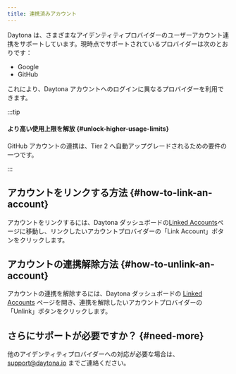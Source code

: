 ```yaml
---
title: 連携済みアカウント
---
```


Daytona は、さまざまなアイデンティティプロバイダーのユーザーアカウント連携をサポートしています。現時点でサポートされているプロバイダーは次のとおりです：

* Google
* GitHub

これにより、Daytona アカウントへのログインに異なるプロバイダーを利用できます。

:::tip

#### より高い使用上限を解放 \{#unlock-higher-usage-limits\}

GitHub アカウントの連携は、Tier 2 へ自動アップグレードされるための要件の一つです。

:::

## アカウントをリンクする方法 \{#how-to-link-an-account\}

アカウントをリンクするには、Daytona ダッシュボードの[Linked Accounts](https://app.daytona.io/dashboard/user/linked-accounts)ページに移動し、リンクしたいアカウントプロバイダーの「Link Account」ボタンをクリックします。

## アカウントの連携解除方法 \{#how-to-unlink-an-account\}

アカウントの連携を解除するには、Daytona ダッシュボードの [Linked Accounts](https://app.daytona.io/dashboard/user/linked-accounts) ページを開き、連携を解除したいアカウントプロバイダーの「Unlink」ボタンをクリックします。

## さらにサポートが必要ですか？ \{#need-more\}

他のアイデンティティプロバイダーへの対応が必要な場合は、[support@daytona.io](mailto:support@daytona.io) までご連絡ください。
